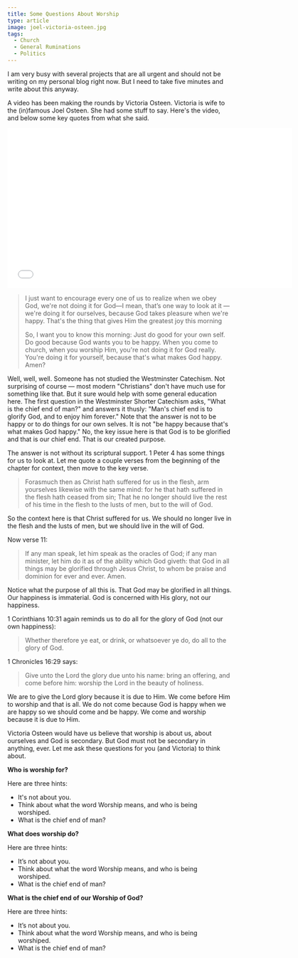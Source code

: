 ```yaml
---
title: Some Questions About Worship
type: article
image: joel-victoria-osteen.jpg
tags:
  - Church
  - General Ruminations
  - Politics
---
```


I am very busy with several projects that are all urgent and should not be writing on my personal blog right now. But I need to take five minutes and write about this anyway.

A video has been making the rounds by Victoria Osteen. Victoria is wife to the (in)famous Joel Osteen. She had some stuff to say. Here's the video, and below some key quotes from what she said.

<p><iframe allowfullscreen="" frameborder="0" height="360" src="//www.youtube.com/embed/koIBkYl0cHk" width="640"></iframe></p>

> I just want to encourage every one of us to realize when we obey God, we're not doing it for God—I mean, that’s one way to look at it — we're doing it for ourselves, because God takes pleasure when we're happy. That's the thing that gives Him the greatest joy this morning
>
> So, I want you to know this morning: Just do good for your own self. Do good because God wants you to be happy. When you come to church, when you worship Him, you're not doing it for God really. You're doing it for yourself, because that's what makes God happy. Amen?

Well, well, well. Someone has not studied the Westminster Catechism. Not surprising of course — most modern "Christians" don't have much use for something like that. But it sure would help with some general education here. The first question in the Westminster Shorter Catechism asks, "What is the chief end of man?" and answers it thusly: "Man's chief end is to glorify God, and to enjoy him forever." Note that the answer is not to be happy or to do things for our own selves. It is not "be happy because that's what makes God happy." No, the key issue here is that God is to be glorified and that is our chief end. That is our created purpose.

The answer is not without its scriptural support. 1 Peter 4 has some things for us to look at. Let me quote a couple verses from the beginning of the chapter for context, then move to the key verse.

> Forasmuch then as Christ hath suffered for us in the flesh, arm yourselves likewise with the same mind: for he that hath suffered in the flesh hath ceased from sin; That he no longer should live the rest of his time in the flesh to the lusts of men, but to the will of God.

So the context here is that Christ suffered for us. We should no longer live in the flesh and the lusts of men, but we should live in the will of God.

Now verse 11:

> If any man speak, let him speak as the oracles of God; if any man minister, let him do it as of the ability which God giveth: that God in all things may be glorified through Jesus Christ, to whom be praise and dominion for ever and ever. Amen.

Notice what the purpose of all this is. That God may be glorified in all things. Our happiness is immaterial. God is concerned with His glory, not our happiness.

1 Corinthians 10:31 again reminds us to do all for the glory of God (not our own happiness):

> Whether therefore ye eat, or drink, or whatsoever ye do, do all to the glory of God.

1 Chronicles 16:29 says:

> Give unto the Lord the glory due unto his name: bring an offering, and come before him: worship the Lord in the beauty of holiness.

We are to give the Lord glory because it is due to Him. We come before Him to worship and that is all. We do not come because God is happy when we are happy so we should come and be happy. We come and worship because it is due to Him.

Victoria Osteen would have us believe that worship is about us, about ourselves and God is secondary. But God must not be secondary in anything, ever. Let me ask these questions for you (and Victoria) to think about.

**Who is worship for?**

Here are three hints:

*   It's not about you.
*   Think about what the word Worship means, and who is being worshiped.
*   What is the chief end of man?

**What does worship do?**

Here are three hints:

*   It’s not about you.
*   Think about what the word Worship means, and who is being worshiped.
*   What is the chief end of man?

**What is the chief end of our Worship of God?**

Here are three hints:

*   It’s not about you.
*   Think about what the word Worship means, and who is being worshiped.
*   What is the chief end of man?
